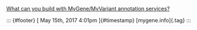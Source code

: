 

[What can you build with MyGene/MyVariant annotation
services?](%20https://href.li/?http://biothings.io/3rd_party_plugins-the_jbrowse_plugin/)

::: {#footer}
[ May 15th, 2017 4:01pm ]{#timestamp} [mygene.info]{.tag}
:::


